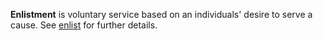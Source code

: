 '''Enlistment''' is voluntary service based on an individuals' desire to serve a cause. See [[enlist]] for further details.